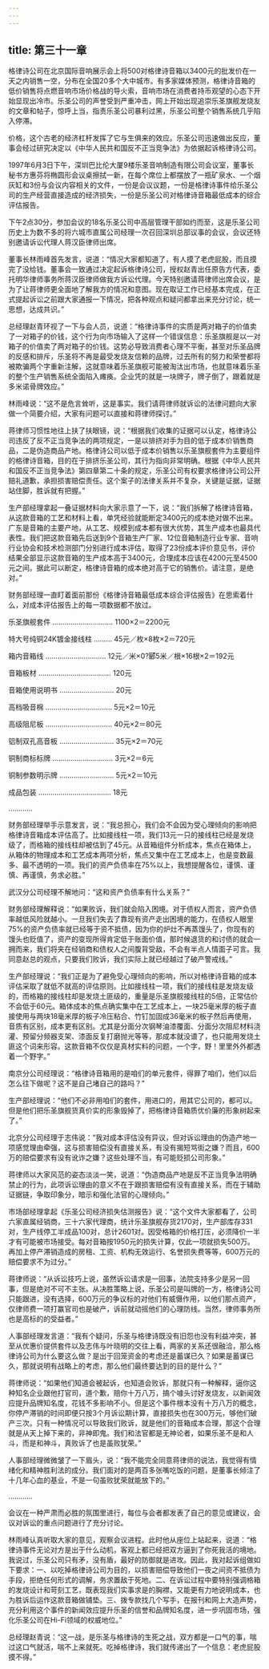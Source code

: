 ```yaml
---
---
---
```

title: 第三十一章
---




格律诗公司在北京国际音响展示会上将500对格律诗音箱以3400元的批发价在一天之内销售一空，分布在全国20多个大中城市。有多家媒体预测，格律诗音箱的低价销售将点燃音响市场价格战的导火索，音响市场在消费者持币观望的心态下开始显现出冷市。乐圣公司的声誉受到严重冲击，网上开始出现追崇乐圣旗舰发烧友的文章和帖子，惊呼上当，指责乐圣公司暴利过黑，乐圣公司整个销售系统几乎陷入停滞。

价格，这个古老的经济杠杆发挥了它与生俱来的效应。乐圣公司迅速做出反应，董事会经过研究决定以《中华人民共和国反不正当竞争法》为依据起诉格律诗公司。

1997年6月3日下午，深圳巴比伦大厦9楼乐圣音响制造有限公司会议室，董事长秘书方惠芬将椭圆形会议桌擦拭一新，在每个席位上都摆放了一瓶矿泉水、一个烟灰缸和3份与会议内容相关的文件，一份是会议议题，一份是格律诗事件给乐圣公司的生产经营直接造成的经济损失，一份是乐圣公司对格律诗音箱最低成本的综合评估报告。

下午2点30分，参加会议的18名乐圣公司中高层管理干部如约而至，这是乐圣公司历史上为数不多的将六城市直属公司经理一次召回深圳总部议事的会议，会议还特别邀请诉讼代理人蒋汉臣律师出席。

董事长林雨峰首先发言，说道：“情况大家都知道了，有人摸了老虎屁股，而且摸完了没给钱。董事会一致通过决定起诉格律诗公司，授权赵青出任原告方代表，委托明华律师事务所蒋汉臣律师做我方诉讼代理。今天特别邀请蒋律师出席会议，是为了让蒋律师更全面地了解我方的情况和意图。现在取证工作已经基本完成，在正式提起诉讼之前跟大家通报一下情况，把各种观点和疑问都拿出来充分讨论，统一思想，达成共识。”

总经理赵青环视了一下与会人员，说道：“格律诗事件的实质是两对箱子的价值卖了一对箱子的价钱，这个行为向市场输入了这样一个错误信息：乐圣旗舰是以一对箱子的价值卖了两对箱子的价钱。这势必导致消费者心理不平衡，甚至对乐圣品牌的反感和排斥，乐圣将不再是最受发烧友信赖的品牌，过去所有的努力和荣誉都将被欺骗两个字重新注解，这就意味着乐圣旗舰可能被淘汰出市场，也就意味着乐圣的整个生产销售系统全面陷入瘫痪。企业凭的就是一块牌子，牌子倒了，跟着就是多米诺骨牌效应。”

林雨峰说：“这不是危言耸听，这是事实。我们请蒋律师就诉讼的法律问题向大家做一个简要介绍，大家有问题可以直接和蒋律师探讨。”

蒋律师习惯性地往上扶了扶眼镜，说：“根据我们收集的证据可以认定，格律诗公司违反了反不正当竞争法的两项规定，一是以排挤对手为目的低于成本价销售商品，二是伪造商品产地。格律诗公司以低于成本价销售以乐圣旗舰套件为主要组件的格律诗音箱，目的在于排挤乐圣公司，其行为指向非常明确。根据《中华人民共和国反不正当竞争法》第四章第二十条的规定，乐圣公司有权要求格律诗公司公开赔礼道歉，承担损害赔偿责任。这个案子的法律关系并不复杂，关键是证据，证据站住脚，胜诉就有把握。”

生产部经理拿起一叠证据材料向大家示意了一下，说：“我们拆解了格律诗音箱，从这款音箱的工艺和材料上看，单凭经验就能断定3400元的成本绝对做不出来。广东是音箱的主要产地，从工艺、规模到成本都有很大优势，其生产成本也最具代表性。我们把这款音箱先后送到9个音箱生产厂家、12位音箱制造行业专家、音响行业协会和技术检测部门分别进行成本评估，取得了23份成本评价意见书，评价结果全部显示这款音箱的生产成本高于3400元，合理成本应该在4200元至4500元之间。据此可以断定，格律诗音箱的成本绝对高于它的销售价。请注意，是绝对。”

财务部经理一直盯着面前那份《格律诗音箱最低成本综合评估报告》在思索着什么，对成本评估报告上的每一项数据都不放过。

乐圣旗舰套件 ………………………… 1100×2＝2200元

特大号纯铜24K镀金接线柱 ……… 45元／枚×8枚×2＝720元

箱内音箱线 ………………………… 12元／米×0?郾5米／根×16根×2＝192元

音箱板材 ……………………………… 120元

音箱使用说明书 ……………………… 20元

高档吸音棉 …………………………… 5元×2＝10元

高级阻尼板 …………………………… 40元×2＝80元

铝制双孔高音板 ……………………… 35元×2＝70元

铜制商标标牌 ………………………… 3元×2＝6元

铜制参数明示牌 ……………………… 5元×2＝10元

成品包装 ……………………………… 18元

…………

财务部经理举手示意发言，说：“我总担心，我们会不会因为受心理倾向的影响把格律诗音箱成本评估高了。比如接线柱一项，我们13元一只的接线柱已经是发烧级了，而格箱的接线柱却被估到了45元。从音箱组件分析成本，焦点在箱体上，从箱体的物理成本和工艺成本两项分析，焦点又集中在工艺成本上，也是变数最多、最不透明的一项。我们的资产负债率在75%以上，我想提醒各位，谨慎、谨慎、再谨慎，务求必胜。”

武汉分公司经理不解地问：“这和资产负债率有什么关系？”

财务部经理解释说：“如果败诉，我们就会陷入困境。对于债权人而言，资产负债率越低风险就越小。一旦我们失去了靠现有资产走出困境的能力，在债权人眼里75%的资产负债率就已经等于资不抵债，因为你的炉灶不再蒸馒头了，你现有的馒头也贬值了，资产的变现所得肯定低于账面价值，那时候退货的和讨债的就会一拥而来，我们将夹在经销商和债权人之间腹背受敌，不会有半点人情面子可言。我同意赵总的观点，只要我们败诉，我们实际上就已经越过了破产警戒线。”

生产部经理说：“我们正是为了避免受心理倾向的影响，所以对格律诗音箱的成本评估采取了就低不就高的评估原则。比如接线柱一项，我们的接线柱是发烧友级的，而格箱的接线柱却是发烧土匪级的，重量是乐圣旗舰接线柱的5倍，正常估价不会低于60元。箱体成本的焦点确实集中在工艺成本上，一块25毫米厚的板子直接使用与两块18毫米厚的板子冷压粘合、竹钉加固成36毫米的板子然后再使用，音质有区别，成本更有区别。尤其是分面分次钢琴油漆覆面、分面分次阻尼材料浇灌、预留分频器支架、漆面反复打磨抛光等等，那成本就没谱了，也只能用发烧土匪这个词来形容。这款音箱不仅仅是真材实料的问题，一个字，野！里里外外都透着一个野字。”

南京分公司经理说：“格律诗音箱用的是咱们的单元套件，得罪了咱们，他们以后怎么往下做呢？这不是自己堵自己的路吗？”

生产部经理说：“他们不必非用咱们的套件，用进口的，用其它公司的，都可以。但是他们把乐圣旗舰货真价实的形象毁掉了，把格律诗音箱质优价廉的形象树起来了。”

北京分公司经理于志伟说：“我对成本评估没有异议，但对诉讼理由的伪造产地一项感觉理由牵强，这与损害赔偿没有直接关系，有没有揭短骂街之嫌？而且，600万的赔偿要求有没有讹诈之嫌？这些处理不当，有可能贬损公司形象。”

蒋律师以大家风范的姿态淡淡一笑，说道：“伪造商品产地是反不正当竞争法明确禁止的行为，此项诉讼理由的意义不在于跟损害赔偿有没有直接关系，而在于辅助证据链，争取印象分，暗示和强化法官的心理倾向。”

市场部经理拿起《乐圣公司经济损失估测报告》说：“这个文件大家都看了，公司六家直属经销商，三十六家代理商，统计乐圣旗舰存货2170对，生产部库存331对，生产线停工半成品100对，总计2601对。因受格箱的价格打压，必须降价一半才有可能被市场接受。每对音箱按1950元的损失计算，仅此一项就损失500万。再加上停产滞销造成的房租、工资、机构无效运行、名誉损失费等等，600万元的赔偿要求不为过分。”

蒋律师说：“从诉讼技巧上说，虽然诉讼请求是一回事，法院支持多少是另一回事，但是绝对不可不主张。从决胜策略上说，乐圣公司是叫牌的一方，格律诗公司只能跟进，没有选择，600万元的争议标的对他们有威慑作用，以他们那点资产，仅律师费一项打赢官司也是破产，诉前就动摇他们的心理防线。当然，律师事务所也是高标的的受益者。”

人事部经理发言道：“我有个疑问，乐圣与格律诗既没有旧怨也没有利益冲突，甚至从优惠价提供套件以及志伟与叶晓明的交往上看，两家的关系还很融洽，那么格律诗公司为什么要这么做？是出于回笼资金的考虑还是蓄谋已久？如果是蓄谋已久，那就说明有战略上的考虑，那么他们最终要达到的目的是什么？”

蒋律师说：“如果他们知道会被起诉，也知道会败诉，那就只有一种解释，逼你这种知名企业跟他打官司，道个歉，赔你十万八万，搞个噱头讨好发烧友，以新闻效应提升品牌知名度，花钱不多影响不小。但是这个事件根本没有十万八万的概念，你停产滞销的时间即便只按3个月诉讼期计算，直接损失也在300万元，够他们破产三次。只有一种情况可以导致我们败诉，就是他们的音箱成本合理，那这个合理就是从天上掉下来的，非神即鬼。我们和法官都是无神论者，如果乐圣不是和人斗，而是和神斗，真败诉了也是虽败犹荣。”

人事部经理微微皱了一下眉头，说：“我不能完全同意蒋律师的说法，我觉得有情绪化和精神胜利法的成分。我们面对的是两百多张嘴吃饭的问题，是董事长倾注了十几年心血的基业，不是一句虽败犹荣就能放下的。”

…………

会议在一种严肃而必胜的氛围里进行，每位与会者都发表了自己的意见或建议，会议对诉讼的重点问题进行了充分讨论。

林雨峰认真听取大家的意见，观察会议进程。此时他从座位上站起来，说道：“格律诗事件无论对方是出于什么动机，客观上都已经把双方逼到了你死我活的境地。我说过，乐圣公司只有矛，没有盾，最好的防御就是进攻。因此，我对起诉组做如下要求：一、以吃掉格律诗公司为目的，以损害赔偿导致他们一夜之间资不抵债为手段，拒绝任何形式的调解，务求置敌于死地。二、在诉讼过程中要特别强调格箱的发烧设计和苛刻工艺，既表现我们实事求是的胸襟，又能更有力地说明成本，也为胜诉后运作这款音箱做铺垫。三、拨专款找几个写手，在报刊和网上大造声势，充分利用这个事件的新闻效应提升乐圣的信誉和品牌知名度，进一步巩固市场，强化乐圣公司在Hi-Fi领域的权威地位。”

总经理赵青说：“这一战，是乐圣与格律诗的生死之战，双方都是一口气的事，喘过这口气就活，喘不上来就死。吃掉格律诗，我们就传递出了一个信息：老虎屁股摸不得。”